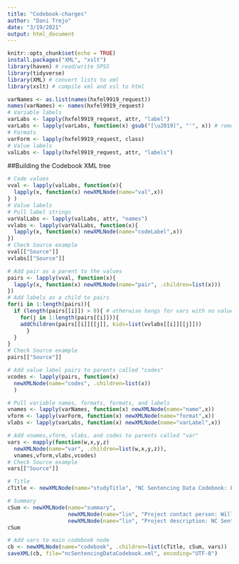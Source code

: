```yaml
---
title: "Codebook-charges"
author: "Dani Trejo"
date: "3/19/2021"
output: html_document
---
```


```r
knitr::opts_chunk$set(echo = TRUE)
install.packages("XML", "xslt")
library(haven) # read/write SPSS
library(tidyverse)
library(XML) # convert lists to xml
library(xslt) # compile xml and xsl to html
```

```r
varNames <- as.list(names(hxfel9919_request))
names(varNames) <- names(hxfel9919_request)
# Variable labels
varLabs <- lapply(hxfel9919_request, attr, "label")
varLabs <- lapply(varLabs, function(x) gsub("[\u2019]", "'", x)) # remove curly apostrophe
# Formats
varForm <- lapply(hxfel9919_request, class)
# Value labels
valLabs <- lapply(hxfel9919_request, attr, "labels")
```

##Building the Codebook XML tree
```r
# Code values
vval <- lapply(valLabs, function(x){
  lapply(x, function(x) newXMLNode(name="val",x))
} )
# Value labels
# Pull label strings
varValLabs <- lapply(valLabs, attr, "names")
vvlabs <- lapply(varValLabs, function(x){
  lapply(x, function(x) newXMLNode(name="codeLabel",x))
})
# Check Source example
vval[["Source"]]
vvlabs[["Source"]]
```
```r
# Add pair as a parent to the values
pairs <- lapply(vval, function(x){
  lapply(x, function(x) newXMLNode(name="pair", .children=list(x)))
}) 
# Add labels as a child to pairs
for(i in 1:length(pairs)){
  if (length(pairs[[i]]) > 0){ # otherwise hangs for vars with no value/label pairs
    for(j in 1:length(pairs[[i]])){
    addChildren(pairs[[i]][[j]], kids=list(vvlabs[[i]][[j]]))
      }
  }
}
# Check Source example
pairs[["Source"]]
```
```r
# Add value label pairs to parents called "codes"
vcodes <- lapply(pairs, function(x) 
  newXMLNode(name="codes", .children=list(x))
  )

# Pull variable names, formats, formats, and labels
vnames <- lapply(varNames, function(x) newXMLNode(name="name",x))
vform <- lapply(varForm, function(x) newXMLNode(name="format",x))
vlabs <- lapply(varLabs, function(x) newXMLNode(name="varLabel",x))
```

```r
# Add vnames,vform, vlabs, and codes to parents called "var"
vars <- mapply(function(w,x,y,z) 
  newXMLNode(name="var", .children=list(w,x,y,z)), 
  vnames,vform,vlabs,vcodes)
# Check Source example
vars[["Source"]]

# Title
cTitle <- newXMLNode(name="studyTitle", "NC Sentencing Data Codebook: Felonies")

# Summary
cSum <- newXMLNode(name="summary", 
                   newXMLNode(name="lin", "Project contact person: Will Crozier, wec5026@gmail.com"),
                   newXMLNode(name="lin", "Project description: NC Sentencing Data for felonies"))
cSum
```
```r
# Add vars to main codebook node
cb <- newXMLNode(name="codebook", .children=list(cTitle, cSum, vars))
saveXML(cb, file="ncSentencingDataCodebook.xml", encoding="UTF-8")
```


